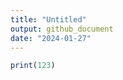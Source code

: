```yaml
---
title: "Untitled"
output: github_document
date: "2024-01-27"
---
```


```r
print(123)
```

